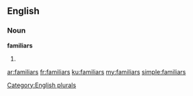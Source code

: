==English==

===Noun===
'''familiars'''

# {{plural of|[[familiar]]}}

[[Category:English plurals]]

[[ar:familiars]]
[[fr:familiars]]
[[ku:familiars]]
[[my:familiars]]
[[simple:familiars]]